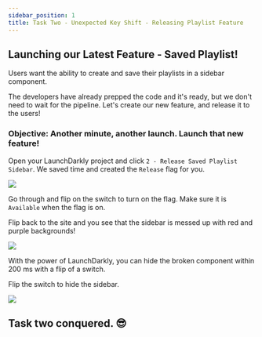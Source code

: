 ```yaml
---
sidebar_position: 1
title: Task Two - Unexpected Key Shift - Releasing Playlist Feature
---
```



## Launching our Latest Feature - Saved Playlist!

Users want the ability to create and save their playlists in a sidebar component.

The developers have already prepped the code and it's ready, but we don't need to wait for the pipeline. Let's create our new feature, and release it to the users!

### Objective\: Another minute, another launch. Launch that new feature!

Open your LaunchDarkly project and click `2 - Release Saved Playlist Sidebar`. We saved time and created the `Release` flag for you.

<img src="/releaseSidebar.png" />

Go through and flip on the switch to turn on the flag. Make sure it is `Available` when the flag is on.

Flip back to the site and you see that the sidebar is messed up with red and purple backgrounds!

<img src="/brokenSidebar.png" />

With the power of LaunchDarkly, you can hide the broken component within 200 ms with a flip of a switch.

Flip the switch to hide the sidebar.

<img src="/turnOffFlagSidebar.png" />

## Task two conquered. 😎
